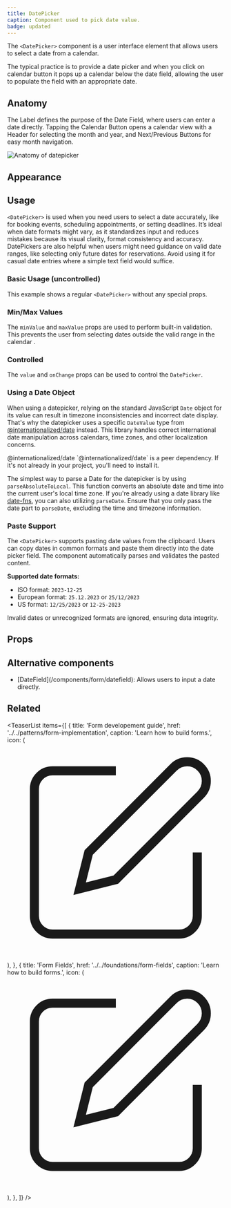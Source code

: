 ```yaml
---
title: DatePicker
caption: Component used to pick date value.
badge: updated
---
```


The `<DatePicker>` component is a user interface element that allows users to select a date from a calendar.

The typical practice is to provide a date picker and when you click on calendar button it pops up a calendar below the date field, allowing the user to populate the field with an appropriate date.

## Anatomy

The Label defines the purpose of the Date Field, where users can enter a date directly. Tapping the Calendar Button opens a calendar view with a Header for selecting the month and year, and Next/Previous Buttons for easy month navigation.

<Image
  src="/datepicker/datepicker-anatomy.jpg"
  alt="Anatomy of datepicker"
  width={800}
  height={550}
  className="mx-auto block"
/>

## Appearance

<AppearanceDemo component={title} />

<AppearanceTable component={title} />

## Usage

`<DatePicker>` is used when you need users to select a date accurately, like for booking events, scheduling appointments, or setting deadlines. It’s ideal when date formats might vary, as it standardizes input and reduces mistakes because its visual clarity, format consistency and accuracy. DatePickers are also helpful when users might need guidance on valid date ranges, like selecting only future dates for reservations. Avoid using it for casual date entries where a simple text field would suffice.

### Basic Usage (uncontrolled)

This example shows a regular `<DatePicker>` without any special props.

<ComponentDemo file="./date-picker-basic.demo.tsx" />

### Min/Max Values

The `minValue` and `maxValue` props are used to perform built-in validation. This prevents the user from selecting dates outside the valid range in the calendar .

<ComponentDemo file="./date-picker-min-max.demo.tsx" />

### Controlled

The `value` and `onChange` props can be used to control the `DatePicker`.

<ComponentDemo file="./date-picker-controlled.demo.tsx" />

### Using a Date Object

When using a datepicker, relying on the standard JavaScript `Date` object for its value can result in timezone inconsistencies and incorrect date display. That's why the datepicker uses a specific `DateValue` type from [@internationalized/date](https://react-spectrum.adobe.com/internationalized/date/) instead. This library handles correct international date manipulation across calendars, time zones, and other localization concerns.

<SectionMessage type="info">
  <SectionMessage.Title>@internationalized/date</SectionMessage.Title>
  <SectionMessage.Content>
    `@internationalized/date` is a peer dependency. If it's not already in your
    project, you'll need to install it.
  </SectionMessage.Content>
</SectionMessage>

The simplest way to parse a Date for the datepicker is by using `parseAbsoluteToLocal`. This function converts an absolute date and time into the current user's local time zone.
If you're already using a date library like [date-fns](https://date-fns.org/), you can also utilizing `parseDate`. Ensure that you only pass the date part to `parseDate`, excluding the time and timezone information.

<ComponentDemo file="./date-picker-with-date.demo.tsx" />

### Paste Support

The `<DatePicker>` supports pasting date values from the clipboard. Users can copy dates in common formats and paste them directly into the date picker field. The component automatically parses and validates the pasted content.

**Supported date formats:**

- ISO format: `2023-12-25`
- European format: `25.12.2023` or `25/12/2023`
- US format: `12/25/2023` or `12-25-2023`

Invalid dates or unrecognized formats are ignored, ensuring data integrity.

<ComponentDemo file="./datepicker-paste.demo.tsx" />

## Props

<StorybookHintMessage component={title} />

<PropsTable component={title} />

## Alternative components

<ul>
  <li>
    [DateField](/components/form/datefield): Allows users to input a date
    directly.
  </li>
</ul>

## Related

<TeaserList
  items={[
    {
      title: 'Form developement guide',
      href: '../../patterns/form-implementation',
      caption: 'Learn how to build forms.',
      icon: (
        <svg
          xmlns="http://www.w3.org/2000/svg"
          width={24}
          height={24}
          viewBox="0 0 24 24"
          fill="none"
          stroke="currentColor"
          strokeWidth={2}
          strokeLinecap="round"
          strokeLinejoin="round"
        >
          <path d="M12 3H5a2 2 0 00-2 2v14a2 2 0 002 2h14a2 2 0 002-2v-7" />
          <path d="M18.375 2.625a2.121 2.121 0 113 3L12 15l-4 1 1-4z" />
        </svg>
      ),
    },
    {
      title: 'Form Fields',
      href: '../../foundations/form-fields',
      caption: 'Learn how to build forms.',
      icon: (
        <svg
          xmlns="http://www.w3.org/2000/svg"
          width={24}
          height={24}
          viewBox="0 0 24 24"
          fill="none"
          stroke="currentColor"
          strokeWidth={2}
          strokeLinecap="round"
          strokeLinejoin="round"
        >
          <path d="M12 3H5a2 2 0 00-2 2v14a2 2 0 002 2h14a2 2 0 002-2v-7" />
          <path d="M18.375 2.625a2.121 2.121 0 113 3L12 15l-4 1 1-4z" />
        </svg>
      ),
    },
  ]}
/>
